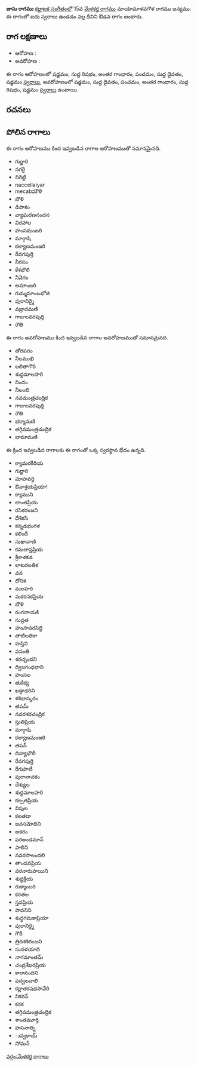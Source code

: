 {{Infobox ragam
	| name          	= జాసు
	| synonym	    	= 
	| mela          	= 
	| chakra        	= 
	| janaka        	= 
	| type          	= ఔడవ
	| arohanam      	= {{svaraC|S|R1|G3|P|D1|S'}} 
	| avarohanam    	= {{svaraC|S'|D1|P|G3|R1|S}}
	| jeeva         	=
	| chhaya        	=
	| nyasa         	=
	| vishesha      	= 
	| equivalent  		= 
}}
{{కర్ణాటక సంగీత రాగాలు}}
'''జాసు రాగము''' [[కర్ణాటక సంగీతం]]లో 15వ [[మేళకర్త రాగము]] మాయామాళవగౌళ రాగము జన్యము.  ఈ రాగంలో ఐదు స్వరాలు ఉండడం వల్ల దీనిని ఔడవ రాగం అంటారు.


==రాగ లక్షణాలు==


* ఆరోహణ : {{svaraC|S|R1|G3|P|D1|S'}} 
* అవరోహణ : {{svaraC|S'|D1|P|G3|R1|S}}

ఈ రాగం ఆరోహణంలో షడ్జమం, సుద్ద రిషభం, అంతర గాంధారం, పంచమం, సుద్ద దైవతం, షడ్జమం [[స్వరాలు]], అవరోహణంలో షడ్జమం, సుద్ద దైవతం, పంచమం, అంతర గాంధారం, సుద్ద రిషభం, షడ్జమం [[స్వరాలు]] ఉంటాయి.

==రచనలు==



==పోలిన రాగాలు==
ఈ రాగం ఆరోహణము కింద ఇవ్వబడిన రాగాల ఆరోహణముతో సమానమైనది.
* గుర్జారి
* నగరై
* నిరెట్టి
* naccellaiyar
* mecabమౌళి
* బౌళి
* డిపాకం
* వ్యాఘరణనందన
* విరహాల
* హంసమంజరి
* మార్గాషి
* కల్యాణమంజరి
* రేవగపుర్తి
* నీరసం
* కేశభౌలి
* నీవెగం
* అమాంజరి
* గుమ్మమాంబభోజి
* పురానిర్మై
* వజ్రాదమణి
* గాజులవరపుర్తి
* రౌతి

ఈ రాగం అవరోహణము కింద ఇవ్వబడిన రాగాల అవరోహణముతో సమానమైనది.
* తోరపరం
* నీలముఖి
* లలితాగౌరి
* శుధ్ధమాలహరి
* నిందం
* నీలంబి
* నవమంత్రచంద్రిక
* గాజులవరపుర్తి
* రౌతి
* భర్మామణి
* తగ్గివమంత్రచంద్రిక
* భామామణి

ఈ క్రింద ఇవ్వబడిన రాగాలకు ఈ రాగంతో ఒక్క స్వరస్థాన భేదం ఉన్నది.
* క్యామరకీరియ
* గుర్జారి
* మోహవర్తి
* ఔవాశ్రయప్రియా!
* క్యాముని
* లాంతప్రియ
* రసికరంజని
* దేశికసి
* కన్నడభంగళ
* కలిందీ
* సుఖావాణి
* కమలాప్తప్రియ
* శ్రీకాళకడ
* లాటరలతిక
* వన
* ధోనిక
* మలహరి
* మకరనకప్రియ
* బౌళి
* రంగనాయకి
* సువ్రత
* హంసావరసిద్ధి
* తాటిలతికా
* హస్తిని
* వసంతి
* శరచ్ఛందని
* ద్విజగంధభాని
* హంసల
* తుకిక్య
* ఖడ్గాధరిని
* శశిభాస్కరం
* తపమ్
* నవరశరచంద్రిక
* స్తుతిప్రియ
* మార్గాషి
* కల్యాణమంజరి
* తపన్
* దివ్యాభౌలీ
* రేవగపుర్తి
* రేగుపాటీ
* పురానాచకం
* దేశ్యుల
* శుధ్ధమాలహరి
* కల్పతప్రియ
* విపుల
* కలతడా
* జనసమోదిని
* అకరం
* పరఅండమాన్
* పాలిని
* నవరసాలందలి
* తాండవప్రియ
* వరనారుపాయిని
* శుధ్ధక్రియ
* రుక్మాంబరి
* కరతల
* స్తవప్రియ
* పావనిని
* శుద్ధగమకాప్రియా
* పురానిర్మై
* గౌరీ
* త్రిదశశిరంజని
* సుదళయాది
* నాగమాంతమ్
* చంద్రశేఖరప్రియ
* కారానందిని
* పద్వలవాలి
* కర్ణాతకషధసావేరి
* నికరన్
* కరక
* తగ్గివమంత్రచంద్రిక
* శాంతమూర్తి
* హసనాత్ని
* ువ్వకాయ్
* సోమన్



[[వర్గం:మేళకర్త రాగాలు]]